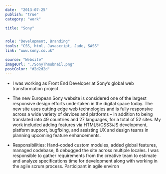 ```yaml
---
date:  "2013-07-25"
publish: "true" 
category: "work"

title: "Sony"


role: "Development, Branding"
tools: "CSS, html, Javascript, Jade, SASS" 
link: "www.sony.co.uk"  

source: "Website"
imageUrl: "./SonyThmubnail.png"
postColor: "#2d2d2d"
---
```



- I was working as Front End Developer at Sony’s global web transformation project.

- The new European Sony website is considered one of the largest responsive design efforts undertaken in the digital space today. The new site uses cutting edge web technologies and is fully responsive across a wide variety of devices and platforms – in addition to being translated into 49 countries and 27 languages, for a total of 52 sites. My work included adding features via HTML5/CSS3/JS development, platform support, bugfixing, and assisting UX and design teams in planning upcoming feature enhancements.

- Responsibilities: Hand-coded custom modules, added global features, managed codebase, & debugged the site across multiple locales. I was responsible to gather requirements from the  creative team to estimate and analyze specifications time for development along with working in the agile scrum process. Participant in agile environ

<ImageWrap srcName="SonyHeroModuleVariants" title="Site Navigation with Filter" />
<ImageWrap srcName="SonyNavigationWithFilter" title="Site Navigation with Filter" />
<PhotoGallery variant="Sony"/>